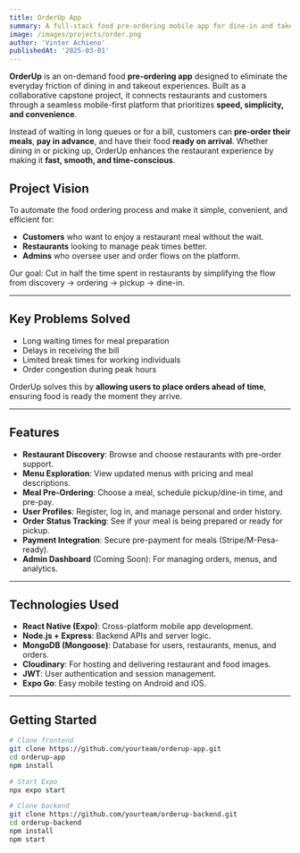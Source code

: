 ```yaml
---
title: OrderUp App  
summary: A full-stack food pre-ordering mobile app for dine-in and takeaway customers, built with React Native and Node.js.  
image: /images/projects/order.png  
author: 'Vinter Achieno'  
publishedAt: '2025-03-01'  
---
```


**OrderUp** is an on-demand food **pre-ordering app** designed to eliminate the everyday friction of dining in and takeout experiences. Built as a collaborative capstone project, it connects restaurants and customers through a seamless mobile-first platform that prioritizes **speed, simplicity, and convenience**.

Instead of waiting in long queues or for a bill, customers can **pre-order their meals**, **pay in advance**, and have their food **ready on arrival**. Whether dining in or picking up, OrderUp enhances the restaurant experience by making it **fast, smooth, and time-conscious**.

## Project Vision

To automate the food ordering process and make it simple, convenient, and efficient for:
- **Customers** who want to enjoy a restaurant meal without the wait.
- **Restaurants** looking to manage peak times better.
- **Admins** who oversee user and order flows on the platform.

Our goal: Cut in half the time spent in restaurants by simplifying the flow from discovery → ordering → pickup → dine-in.

---

## Key Problems Solved

- Long waiting times for meal preparation
- Delays in receiving the bill
- Limited break times for working individuals
- Order congestion during peak hours

OrderUp solves this by **allowing users to place orders ahead of time**, ensuring food is ready the moment they arrive.

---

## Features

- **Restaurant Discovery**: Browse and choose restaurants with pre-order support.
- **Menu Exploration**: View updated menus with pricing and meal descriptions.
- **Meal Pre-Ordering**: Choose a meal, schedule pickup/dine-in time, and pre-pay.
- **User Profiles**: Register, log in, and manage personal and order history.
- **Order Status Tracking**: See if your meal is being prepared or ready for pickup.
- **Payment Integration**: Secure pre-payment for meals (Stripe/M-Pesa-ready).
- **Admin Dashboard** (Coming Soon): For managing orders, menus, and analytics.

---

## Technologies Used

- **React Native (Expo)**: Cross-platform mobile app development.
- **Node.js + Express**: Backend APIs and server logic.
- **MongoDB (Mongoose)**: Database for users, restaurants, menus, and orders.
- **Cloudinary**: For hosting and delivering restaurant and food images.
- **JWT**: User authentication and session management.
- **Expo Go**: Easy mobile testing on Android and iOS.

---

## Getting Started

```bash
# Clone frontend
git clone https://github.com/yourteam/orderup-app.git
cd orderup-app
npm install

# Start Expo
npx expo start

# Clone backend
git clone https://github.com/yourteam/orderup-backend.git
cd orderup-backend
npm install
npm start


